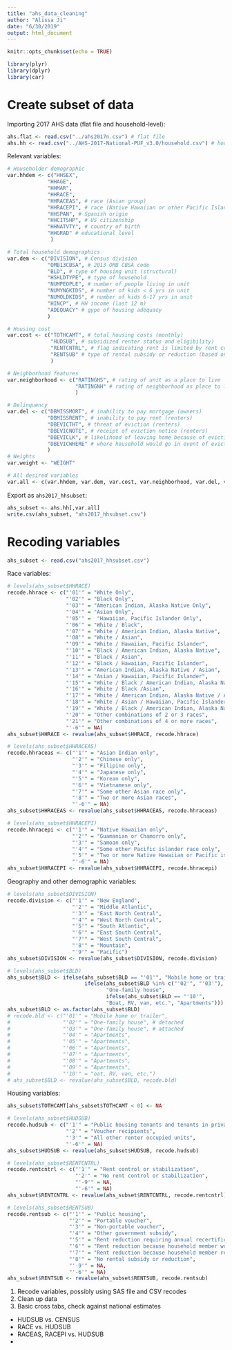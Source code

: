 ```yaml
---
title: "ahs_data_cleaning"
author: "Alissa Ji"
date: "6/30/2019"
output: html_document
---
```


```r
knitr::opts_chunk$set(echo = TRUE)
```

```r
library(plyr)
library(dplyr)
library(car)
```

# Create subset of data
Importing 2017 AHS data (flat file and household-level):
```r
ahs.flat <- read.csv("../ahs2017n.csv") # flat file
ahs.hh <- read.csv("../AHS-2017-National-PUF_v3.0/household.csv") # household
```

Relevant variables:
```r
# Householder demographic
var.hhdem <- c("HHSEX", 
             "HHAGE", 
             "HHMAR", 
             "HHRACE", 
             "HHRACEAS", # race (Asian group)
             "HHRACEPI", # race (Native Hawaiian or other Pacific Islander group)
             "HHSPAN", # Spanish origin
             "HHCITSHP", # US citizenship
             "HHNATVTY", # country of birth
             "HHGRAD" # educational level
              )

# Total household demographics
var.dem <- c("DIVISION", # Census division
             "OMB13CBSA", # 2013 OMB CBSA code
             "BLD", # type of housing unit (structural)
             "HSHLDTYPE", # type of household
             "NUMPEOPLE", # number of people living in unit
             "NUMYNGKIDS", # number of kids < 6 yrs in unit
             "NUMOLDKIDS", # number of kids 6-17 yrs in unit
             "HINCP", # HH income (last 12 m)
             "ADEQUACY" # gype of housing adequacy
             )

# Housing cost
var.cost <- c("TOTHCAMT", # total housing costs (monthly)
              "HUDSUB", # subsidized renter status and eligibility)
              "RENTCNTRL", # flag indicating rent is limited by rent control or stabilization 
              "RENTSUB" # type of rental subsidy or reduction (based on respondent report)
              )

# Neighborhood features
var.neighborhood <- c("RATINGHS", # rating of unit as a place to live
                      "RATINGNH" # rating of neighborhood as place to live
                      )

# Delinquency
var.del <- c("DBMISSMORT", # inability to pay mortgage (owners)
             "DBMISSRENT", # inability to pay rent (renters)
             "DBEVICTHT", # threat of eviction (renters)
             "DBEVICNOTE", # receipt of eviction notice (renters)
             "DBEVICLK", # likelihood of leaving home because of eviction (renters)
             "DBEVICWHERE" # where household would go in event of eviction (renters)
             )
# Weights
var.weight <- "WEIGHT"

# All desired variables
var.all <- c(var.hhdem, var.dem, var.cost, var.neighborhood, var.del, var.weight)
```

Export as `ahs2017_hhsubset`:
```r
ahs_subset <- ahs.hh[,var.all]
write.csv(ahs_subset, "ahs2017_hhsubset.csv")
```

# Recoding variables
```r
ahs_subset <- read.csv("ahs2017_hhsubset.csv")
```

Race variables:
```r
# levels(ahs_subset$HHRACE)
recode.hhrace <- c("'01'" = "White Only",
                   "'02'" = "Black Only",
                   "'03'" = "American Indian, Alaska Native Only",
                   "'04'" = "Asian Only",
                   "'05'" =  "Hawaiian, Pacific Islander Only",
                   "'06'" = "White / Black",
                   "'07'" = "White / American Indian, Alaska Native",
                   "'08'" = "White / Asian",
                   "'09'" = "White / Hawaiian, Pacific Islander",
                   "'10'" = "Black / American Indian, Alaska Native",
                   "'11'" = "Black / Asian",
                   "'12'" = "Black / Hawaiian, Pacific Islander",
                   "'13'" = "American Indian, Alaska Native / Asian",
                   "'14'" = "Asian / Hawaiian, Pacific Islander",
                   "'15'" = "White / Black / American Indian, Alaska Native",
                   "'16'" = "White / Black /Asian",
                   "'17'" = "White / American Indian, Alaska Native / Asian",
                   "'18'" = "White / Asian / Hawaiian, Pacific Islander",
                   "'19'" = "White / Black / American Indian, Alaska Native / Asian",
                   "'20'" = "Other combinations of 2 or 3 races",
                   "'21'" = "Other combinations of 4 or more races",
                   "'-6'" = NA)
ahs_subset$HHRACE <- revalue(ahs_subset$HHRACE, recode.hhrace) 

# levels(ahs_subset$HHRACEAS)
recode.hhraceas <- c("'1'" = "Asian Indian only",
                     "'2'" = "Chinese only",
                     "'3'" = "Filipino only",
                     "'4'" = "Japanese only",
                     "'5'" = "Korean only",
                     "'6'" = "Vietnamese only",
                     "'7'" = "Some other Asian race only",
                     "'8'" = "Two or more Asian races",
                     "'-6'" = NA)
ahs_subset$HHRACEAS <- revalue(ahs_subset$HHRACEAS, recode.hhraceas)

# levels(ahs_subset$HHRACEPI)
recode.hhracepi <- c("'1'" = "Native Hawaiian only",
                     "'2'" = "Guamanian or Chamorro only",
                     "'3'" = "Samoan only",
                     "'4'" = "Some other Pacific islander race only",
                     "'5'" = "Two or more Native Hawaiian or Pacific islander races",
                     "'-6'" = NA)
ahs_subset$HHRACEPI <- revalue(ahs_subset$HHRACEPI, recode.hhracepi)
```

Geography and other demographic variables:
```r
# levels(ahs_subset$DIVISION)
recode.division <- c("'1'" = "New England",
                     "'2'" = "Middle Atlantic",
                     "'3'" = "East North Central",
                     "'4'" = "West North Central",
                     "'5'" = "South Atlantic",
                     "'6'" = "East South Central",
                     "'7'" = "West South Central",
                     "'8'" = "Mountain",
                     "'9'" = "Pacific")
ahs_subset$DIVISION <- revalue(ahs_subset$DIVISION, recode.division)

# levels(ahs_subset$BLD)
ahs_subset$BLD <- ifelse(ahs_subset$BLD == "'01'", "Mobile home or trailer",
                         ifelse(ahs_subset$BLD %in% c("'02'", "'03'"), 
                                "One-family house",
                                ifelse(ahs_subset$BLD == "'10'", 
                                "Boat, RV, van, etc.", "Apartments")))
ahs_subset$BLD <- as.factor(ahs_subset$BLD)
# recode.bld <- c("'01'" = "Mobile home or trailer",
#                 "'02'" = "One-family house", # detached
#                 "'03'" = "One-family house", # attached
#                 "'04'" = "Apartments",
#                 "'05'" = "Apartments",
#                 "'06'" = "Apartments",
#                 "'07'" = "Apartments",
#                 "'08'" = "Apartments",
#                 "'09'" = "Apartments",
#                 "'10'" = "oat, RV, van, etc.")
# ahs_subset$BLD <- revalue(ahs_subset$BLD, recode.bld)
```

Housing variables:
```r
ahs_subset$TOTHCAMT[ahs_subset$TOTHCAMT < 0] <- NA

# levels(ahs_subset$HUDSUB)
recode.hudsub <- c("'1'" = "Public housing tenants and tenants in privately owned assisted housing units",
                   "'2'" = "Voucher recipients",
                   "'3'" = "All other renter occupied units",
                   "'-6'" = NA)
ahs_subset$HUDSUB <- revalue(ahs_subset$HUDSUB, recode.hudsub)

# levels(ahs_subset$RENTCNTRL)
recode.rentcntrl <- c("'1'" = "Rent control or stabilization",
                      "'2'" = "No rent control or stabilization",
                      "'-9'" = NA,
                      "'-6'" = NA)
ahs_subset$RENTCNTRL <- revalue(ahs_subset$RENTCNTRL, recode.rentcntrl)

# levels(ahs_subset$RENTSUB)
recode.rentsub <- c("'1'" = "Public housing",
                    "'2'" = "Portable voucher",
                    "'3'" = "Non-portable voucher",
                    "'4'" = "Other government subsidy",
                    "'5'" = "Rent reduction requiring annual recertification not reported elsewhere",
                    "'6'" = "Rent reduction because household member works for owner",
                    "'7'" = "Rent reduction because household member related to owner",
                    "'8'" = "No rental subsidy or reduction",
                    "'-9'" = NA,
                    "'-6'" = NA)
ahs_subset$RENTSUB <- revalue(ahs_subset$RENTSUB, recode.rentsub)
```

1. Recode variables, possibly using SAS file and CSV recodes
2. Clean up data
3. Basic cross tabs, check against national estimates
- HUDSUB vs. CENSUS
- RACE vs. HUDSUB
- RACEAS, RACEPI vs. HUDSUB
- 
